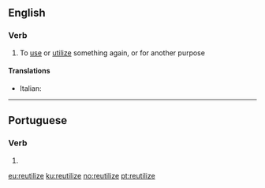 ==English==

===Verb===
{{en-verb|reutiliz}}

# To [[use]] or [[utilize]] something again, or for another purpose

====Translations====
{{trans-top|reutilize}}
* Italian: {{t|it|riutilizzare}}
{{trans-mid}}
{{trans-bottom}}

----

==Portuguese==

===Verb===
{{pt-verb-form}}

# {{pt-verb-form-of|reutilizar}}

[[eu:reutilize]]
[[ku:reutilize]]
[[no:reutilize]]
[[pt:reutilize]]